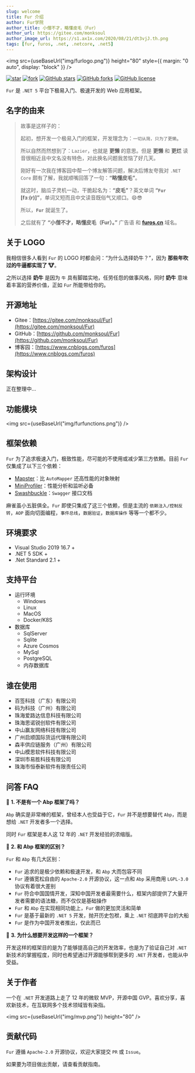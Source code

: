 ```yaml
---
slug: welcome
title: Fur 介绍
author: Fur学院
author_title: 小僧不才，略懂皮毛（Fur）
author_url: https://gitee.com/monksoul
author_image_url: https://s1.ax1x.com/2020/08/21/dt3vjJ.th.png
tags: [fur, furos, .net, .netcore, .net5]
---
```



<img
  src={useBaseUrl("img/furlogo.png")}
  height="80"
  style={{ margin: "0 auto", display: "block" }}
/>

<div style={{textAlign:"center",marginTop:25}}>


[![star](https://gitee.com/monksoul/Fur/badge/star.svg?theme=dark)](https://gitee.com/monksoul/Fur/stargazers) [![fork](https://gitee.com/monksoul/Fur/badge/fork.svg?theme=dark)](https://gitee.com/monksoul/Fur/members) [![GitHub stars](https://img.shields.io/github/stars/MonkSoul/Fur?logo=github)](https://github.com/MonkSoul/Fur/stargazers) [![GitHub forks](https://img.shields.io/github/forks/MonkSoul/Fur?logo=github)](https://github.com/MonkSoul/Fur/network) [![GitHub license](https://img.shields.io/github/license/MonkSoul/Fur)](https://github.com/MonkSoul/Fur/blob/alpha/LICENSE)

</div>


<div style={{textAlign:"center"}}>


`Fur` 是 `.NET 5` 平台下极易入门、极速开发的 Web 应用框架。

</div>


## 名字的由来

> 故事是这样子的：
>
> 起初，想开发一个极易入门的框架，开发理念为：`一切从简，只为了更懒`。
>
> 所以自然而然想到了：`Lazier`，也就是 **更懒** 的意思。但是 **更懒** 和 **更烂** 读音很相近且中文名没有特色，对此换名问题我苦恼了好几天。
>
> 刚好有一次我在博客园中帮一个博友解答问题，解决后博友夸我对 `.NET Core` 颇有了解，我就顺嘴回答了一句：**“略懂皮毛”**。
>
> 就这时，脑瓜子灵机一动，干脆起名为：**“皮毛”**？英文单词 **“`Fur` [fɜː(r)]”**，单词又短而且中文读音既俗气又顺口。😄😎
>
> 所以，**`Fur`** 就诞生了。
>
> 之后就有了 **“小僧不才，略懂皮毛（Fur）。”** 广告语 和 **[furos.cn](https://furos.cn)** 域名。

## 关于 LOGO

我相信很多人看到 `Fur` 的 LOGO 时都会问：“为什么选择奶牛？”，因为 **那些年吹过的牛逼都实现了 🐮**。

之所以选择 **奶牛** 是因为 `牛` 具有脚踏实地，任劳任怨的做事风格，同时 **奶牛** 意味着丰富的营养价值，正如 `Fur` 所能带给你的。

<!--truncate-->

## 开源地址

- Gitee：[https://gitee.com/monksoul/Fur](https://gitee.com/monksoul/Fur)
- GitHub：[https://github.com/monksoul/Fur](https://github.com/monksoul/Fur)
- 博客园：[https://www.cnblogs.com/furos](https://www.cnblogs.com/furos)

## 架构设计

正在整理中...

## 功能模块

<img src={useBaseUrl("img/furfunctions.png")} />

## 框架依赖

`Fur` 为了追求极速入门，极致性能，尽可能的不使用或减少第三方依赖。目前 `Fur` 仅集成了以下三个依赖：

- [Mapster](https://github.com/MapsterMapper/Mapster)：比 `AutoMapper` 还高性能的对象映射
- [MiniProfiler](https://github.com/MiniProfiler/dotnet)：性能分析和监听必备
- [Swashbuckle](https://github.com/domaindrivendev/Swashbuckle.AspNetCore)：`Swagger` 接口文档

麻雀虽小五脏俱全。`Fur` 即使只集成了这三个依赖，但是主流的 `依赖注入/控制反转`，`AOP` 面向切面编程，`事件总线`，`数据验证`，`数据库操作` 等等一个都不少。

## 环境要求

- Visual Studio 2019 16.7 +
- .NET 5 SDK +
- .Net Standard 2.1 +

## 支持平台

- 运行环境
  - Windows
  - Linux
  - MacOS
  - Docker/K8S
- 数据库
  - SqlServer
  - Sqlite
  - Azure Cosmos
  - MySql
  - PostgreSQL
  - 内存数据库

## 谁在使用

- 百签科技（广东）有限公司
- 码为科技（广州）有限公司
- 珠海爱路达信息科技有限公司
- 珠海思诺锐创软件有限公司
- 中山赢友网络科技有限公司
- 广州启顺国际货运代理有限公司
- 森丰供应链服务（广州）有限公司
- 中山模思软件科技有限公司
- 深圳市易胜科技有限公司
- 珠海市恒泰新软件有限责任公司

## 问答 FAQ

🥇 **1. 不是有一个 Abp 框架了吗？**

`Abp` 确实是非常棒的框架，曾经本人也受益于它，`Fur` 并不是想要替代 `Abp`，而是想给 `.NET` 开发者多一个选择。

同时 `Fur` 框架是本人这 12 年的 `.NET` 开发经验的浓缩版。

🥈 **2. 和 Abp 框架的区别？**

`Fur` 和 `Abp` 有几大区别：

- `Fur` 追求的是极少依赖和极速开发，和 `Abp` 大而包容不同
- `Fur` 遵循宽松自由的 `Apache-2.0` 开源协议，这一点和 `Abp` 采用商用 `LGPL-3.0` 协议有着很大差别
- `Fur` 符合中国国情开发，深知中国开发者最需要什么，框架内部提供了大量开发者需要的语法糖，而不仅仅是基础操作
- `Fur` 和 `Abp` 在实现相同功能上，`Fur` 做的更加灵活和简单
- `Fur` 是基于最新的 `.NET 5` 开发，抛开历史包袱，乘上 `.NET` 彻底跨平台的大船
- `Fur` 是作为中国开发者推出，仅此而已

🥉 **3. 为什么想要开发这样的一个框架？**

开发这样的框架目的是为了能够提高自己的开发效率，也是为了验证自己对 `.NET` 新技术的掌握程度，同时也希望通过开源能够帮到更多的 `.NET` 开发者，也能从中受益。

## 关于作者

一个在 `.NET` 开发道路上走了 12 年的微软 MVP，开源中国 GVP。喜欢分享，喜欢新技术，在互联网多个技术领域皆有染指。

<img src={useBaseUrl("img/mvp.png")} height="80" />

## 贡献代码

`Fur` 遵循 `Apache-2.0` 开源协议，欢迎大家提交 `PR` 或 `Issue`。

如果要为项目做出贡献，请查看贡献指南。
